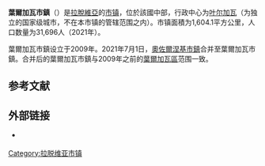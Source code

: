 {{Infobox settlement
| name                    = 葉爾加瓦市鎮
| native_name             = Jelgavas novads
| native_name_lang        = lv
| settlement_type         = [[拉脫維亞行政區劃|市镇]]
| image_skyline           = Pēterlauku vējdzirnavas 2000-10-06 - panoramio.jpg
| image_caption           = 市镇内的风车
| image_flag              = Flag of Jelgavas novads.png
| flag_size               = 145px
| image_shield            = Jelgavas novads COA.svg
| shield_size             = 65px
| image_map               = 
| map_caption             = 葉爾加瓦市鎮在拉脱维亚的位置
| coordinates             = 
| coor_pinpoint           = 
| coordinates_footnotes   = 
| subdivision_type        = [[世界政區索引|国家]]
| subdivision_name        = {{LAT}}
| established_title       = 最初设立
| established_date        = 2009年
| established_title1      = 合并
| established_date1       = 2021年
| seat_type               = 行政中心
| seat                    = [[叶尔加瓦|叶尔加瓦]]
| unit_pref               = Metric
| area_total_km2          = 1604.1
| area_rank               = 
| area_note               = 
| area_footnotes          = <ref name="stat_area">{{cite web | url = https://data.stat.gov.lv/pxweb/lv/OSP_PUB/START__ENV__DR__DRT/DRT010/ | title = DRT010. Reģionu, republikas pilsētu, novadu, novadu pilsētu un pagastu kopējā un sauszemes platība gada sākumā - Visas teritorijas, Rādītāji un Laika periods | language = lv | publisher = Oficiālā statistika | accessdate = 2021-07-27}}</ref>
| population_as_of        = 2021年
| population_total        = 31696
| population_density_km2  = auto
| population_note         = 
| population_footnotes    = <ref name="stat_popu">{{cite web | url = https://data.stat.gov.lv/pxweb/lv/OSP_PUB/START__POP__IR__IRS/IRD060/ | title = IRD060. Iedzīvotāju skaits pēc dzimuma reģionos, republikas pilsētās, novados, novadu pilsētās un pagastos gada sākumā - Dzimums, Teritoriālā vienība, Rādītāji un Laika periods | language = lv | publisher = Oficiālā statistika | accessdate = 2021-07-27}}</ref>
| timezone1               = 
| utc_offset1             = 
| timezone1_DST           = 
| utc_offset1_DST         = 
| postal_code_type        =
| postal_code             = 
| area_code_type          = 
| area_code               = 
| iso_code                = 
| website                 = {{URL|http://www.jelgavasnovads.lv/}}
| footnotes               = 
}}
'''葉爾加瓦市鎮'''（{{lang-lv|Jelgavas novads}}）是[[拉脫維亞|拉脫維亞]]的[[拉脫維亞行政區劃|市镇]]，位於該國中部，行政中心为[[叶尔加瓦|叶尔加瓦]]（为独立的国家级城市，不在本市镇的管辖范围之内）。市镇面積为1,604.1平方公里，人口数量为31,696人（2021年）。

葉爾加瓦市鎮设立于2009年。2021年7月1日，[[奧佐爾涅基市鎮|奧佐爾涅基市鎮]]合并至葉爾加瓦市鎮。合并后的葉爾加瓦市鎮与2009年之前的[[葉爾加瓦區|葉爾加瓦區]]范围一致。

== 参考文献 ==
{{Reflist}}

== 外部链接 ==
{{commonscat|Jelgava Municipality|position=left}}
* {{Official site|http://www.jelgavasnovads.lv/}} {{lv}}

{{拉脱维亚行政区划}}
{{Latvia-geo-stub}}

{{DEFAULTSORT:Jelgava}}
[[Category:拉脱维亚市镇|Category:拉脱维亚市镇]]